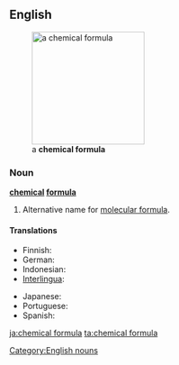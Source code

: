 ==English==
[[Image:Aptiganel.svg|thumb|200px|right|a '''chemical formula''']]

===Noun===
'''[[chemical]] [[formula]]'''

# Alternative name for [[molecular formula]].

====Translations====
{{trans-top|alternative name for molecular formula}}
* Finnish: {{t|fi|[[kemiallinen]] [[kaava]]}}
* German: {{t|de|chemische Formel|f}}
* Indonesian: {{t+|id|rumus kimia}}
* [[Interlingua]]: {{t|ia|formula chimic}}
{{trans-mid}}
* Japanese: {{t|ja|化学式|tr=[[かがくしき]], kagaku-shiki}}
* Portuguese: {{t|pt|fórmula química|f}}
* Spanish: {{t+|es|fórmula química|f}}
{{trans-bottom}}

[[Category:English nouns]]

[[ja:chemical formula]]
[[ta:chemical formula]]